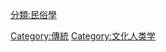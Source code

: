 {{Commons category|Folk culture}}
{{Catmore}}

[[Category:傳統|Category:傳統]]
[[Category:文化人类学|Category:文化人类学]]
[[分類:民俗學|分類:民俗學]]